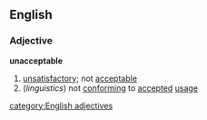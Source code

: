 ==English==
===Adjective===
'''unacceptable'''
#[[unsatisfactory]]; not [[acceptable]]
#(''linguistics'') not [[conforming]] to [[accepted]] [[usage]]
[[category:English adjectives]]